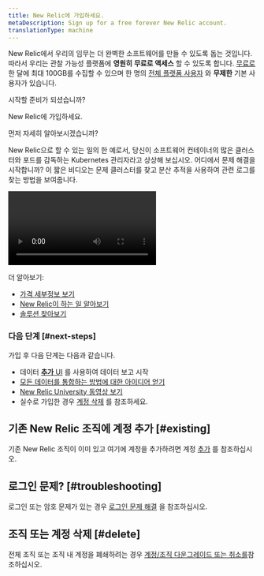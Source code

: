 ```yaml
---
title: New Relic에 가입하세요.
metaDescription: Sign up for a free forever New Relic account.
translationType: machine
---
```


New Relic에서 우리의 임무는 더 완벽한 소프트웨어를 만들 수 있도록 돕는 것입니다. 따라서 우리는 관찰 가능성 플랫폼에 **영원히** **무료로 액세스** 할 수 있도록 합니다. [무료로](/docs/accounts/accounts-billing/new-relic-one-pricing-billing/new-relic-one-pricing-billing/#free) 한 달에 최대 100GB를 수집할 수 있으며 한 명의 [전체 플랫폼 사용자](/docs/accounts/accounts-billing/new-relic-one-user-management/user-type) 와 **무제한** 기본 사용자가 있습니다.

시작할 준비가 되셨습니까?

<ButtonGroup>
  <ButtonLink
    role="button"
    to="https://newrelic.com/signup"
    variant="primary"
  >
    New Relic에 가입하세요.
  </ButtonLink>
</ButtonGroup>

먼저 자세히 알아보시겠습니까?

New Relic으로 할 수 있는 일의 한 예로서, 당신이 소프트웨어 컨테이너의 많은 클러스터와 포드를 감독하는 Kubernetes 관리자라고 상상해 보십시오. 어디에서 문제 해결을 시작합니까? 이 짧은 비디오는 문제 클러스터를 찾고 분산 추적을 사용하여 관련 로그를 찾는 방법을 보여줍니다.

<Video
  type="wistia"
  id="hytv3kad74"
/>

더 알아보기:

* [가격 세부정보 보기](https://newrelic.com/pricing)
* [New Relic이 하는 일 알아보기](https://docs.newrelic.com/docs/using-new-relic/welcome-new-relic/get-started/introduction-new-relic#get-started-now)
* [솔루션 찾아보기](https://newrelic.com/instant-observability/)

### 다음 단계 [#next-steps]

가입 후 다음 단계는 다음과 같습니다.

* 데이터 [**추가** UI](https://one.newrelic.com/launcher/nr1-core.settings) 를 사용하여 데이터 보고 시작
* [모든 데이터를 통합하는 방법에 대한 아이디어 얻기](/docs/using-new-relic/welcome-new-relic/get-started/introduction-new-relic/#bring-your-data)
* [New Relic University 동영상 보기](https://learn.newrelic.com/)
* 실수로 가입한 경우 [계정 삭제](/docs/accounts/accounts-billing/account-setup/downgradecancel-account/#cancel-unused-org) 를 참조하세요.

## 기존 New Relic 조직에 계정 추가 [#existing]

기존 New Relic 조직이 이미 있고 여기에 계정을 추가하려면 계정 [추가](/docs/accounts/accounts-billing/account-structure/add-accounts) 를 참조하십시오.

## 로그인 문제? [#troubleshooting]

로그인 또는 암호 문제가 있는 경우 [로그인 문제 해결](/docs/accounts/install-new-relic/account-setup/troubleshoot-password-email-address-login-problems) 을 참조하십시오.

## 조직 또는 계정 삭제 [#delete]

전체 조직 또는 조직 내 계정을 폐쇄하려는 경우 [계정/조직 다운그레이드 또는 취소를](/docs/accounts/accounts-billing/account-setup/downgradecancel-account/)참조하십시오.